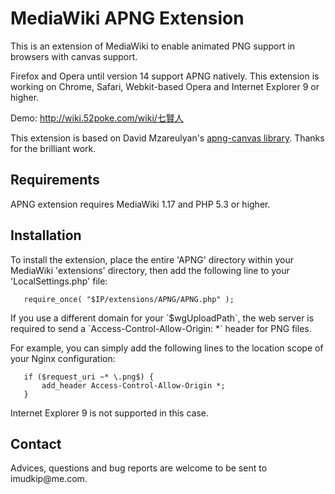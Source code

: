 = MediaWiki APNG Extension =

This is an extension of MediaWiki to enable animated PNG support in browsers
with canvas support.

Firefox and Opera until version 14 support APNG natively. This extension is
working on Chrome, Safari, Webkit-based Opera and Internet Explorer 9 or
higher.

Demo: [http://wiki.52poke.com/wiki/%E4%B8%83%E8%B3%A2%E4%BA%BA http://wiki.52poke.com/wiki/七賢人]

This extension is based on David Mzareulyan's [https://github.com/davidmz/apng-canvas apng-canvas library].
Thanks for the brilliant work.

== Requirements ==

APNG extension requires MediaWiki 1.17 and PHP 5.3 or higher.

== Installation ==

To install the extension, place the entire 'APNG' directory within your
MediaWiki 'extensions' directory, then add the following line to your
'LocalSettings.php' file:

    require_once( "$IP/extensions/APNG/APNG.php" );

If you use a different domain for your `$wgUploadPath`, the web server is
required to send a `Access-Control-Allow-Origin: *` header for PNG files.

For example, you can simply add the following lines to the location scope
of your Nginx configuration:

    if ($request_uri ~* \.png$) {
        add_header Access-Control-Allow-Origin *;
    }

Internet Explorer 9 is not supported in this case.

== Contact ==

Advices, questions and bug reports are welcome to be sent to
imudkip@me.com.
